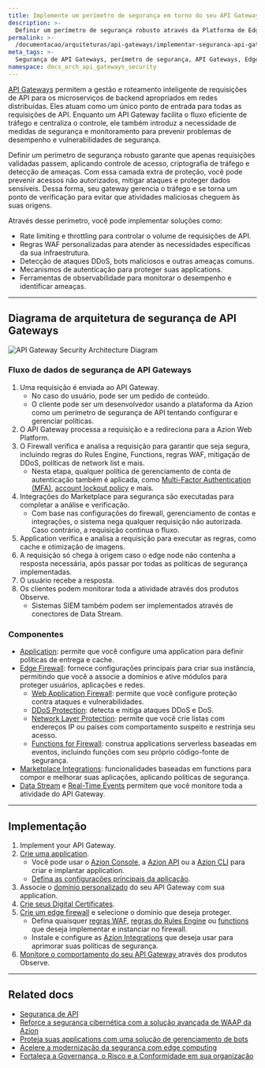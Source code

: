 ```yaml
---
title: Implemente um perímetro de segurança em torno do seu API Gateway
description: >-
  Definir um perímetro de segurança robusto através da Platforma de Edge da Azion garante que você possa proteger seus API Gateways contra acessos não autorizados e ameaças.
permalink: >-
  /documentacao/arquiteturas/api-gateways/implementar-seguranca-api-gateways/
meta_tags: >-
  Segurança de API Gateways, perímetro de segurança, API Gateways, Edge Firewall, DDoS Protection, regras WAF, políticas de segurança, Azion Web Platform, criptografia de tráfego, atividade maliciosa
namespace: docs_arch_api_gateways_security
---
```


[API Gateways](https://www.azion.com/pt-br/solucoes/api-gateway/) permitem a gestão e roteamento inteligente de requisições de API para os microserviços de backend apropriados em redes distribuídas. Eles atuam como um único ponto de entrada para todas as requisições de API. Enquanto um API Gateway facilita o fluxo eficiente de tráfego e centraliza o controle, ele também introduz a necessidade de medidas de segurança e monitoramento para prevenir problemas de desempenho e vulnerabilidades de segurança.

Definir um perímetro de segurança robusto garante que apenas requisições validadas passem, aplicando controle de acesso, criptografia de tráfego e detecção de ameaças. Com essa camada extra de proteção, você pode prevenir acessos não autorizados, mitigar ataques e proteger dados sensíveis. Dessa forma, seu gateway gerencia o tráfego e se torna um ponto de verificação para evitar que atividades maliciosas cheguem às suas origens.

Através desse perímetro, você pode implementar soluções como:

- Rate limiting e throttling para controlar o volume de requisições de API.
- Regras WAF personalizadas para atender às necessidades específicas da sua infraestrutura.
- Detecção de ataques DDoS, bots maliciosos e outras ameaças comuns.
- Mecanismos de autenticação para proteger suas applications.
- Ferramentas de observabilidade para monitorar o desempenho e identificar ameaças.

---

## Diagrama de arquitetura de segurança de API Gateways

![API Gateway Security Architecture Diagram](/assets/docs/images/uploads/api-gateways-security-flow.png)

### Fluxo de dados de segurança de API Gateways

1. Uma requisição é enviada ao API Gateway.
    - No caso do usuário, pode ser um pedido de conteúdo.
    - O cliente pode ser um desenvolvedor usando a plataforma da Azion como um perímetro de segurança de API tentando configurar e gerenciar políticas.
2. O API Gateway processa a requisição e a redireciona para a Azion Web Platform.
3. O Firewall verifica e analisa a requisição para garantir que seja segura, incluindo regras do Rules Engine, Functions, regras WAF, mitigação de DDoS, políticas de network list e mais.
    - Nesta etapa, qualquer política de gerenciamento de conta de autenticação também é aplicada, como [Multi-Factor Authentication (MFA)](/pt-br/documentacao/produtos/gestao-de-contas/multi-factor-authentication/), [account lockout policy](/pt-br/documentacao/produtos/gestao-de-contas/account-lockout-policy/) e mais.
4. Integrações do Marketplace para segurança são executadas para completar a análise e verificação.
    - Com base nas configurações do firewall, gerenciamento de contas e integrações, o sistema nega qualquer requisição não autorizada. Caso contrário, a requisição continua o fluxo.
5. Application verifica e analisa a requisição para executar as regras, como cache e otimização de imagens.
6. A requisição só chega à origem caso o edge node não contenha a resposta necessária, após passar por todas as políticas de segurança implementadas. 
7. O usuário recebe a resposta.
8. Os clientes podem monitorar toda a atividade através dos produtos Observe.
    - Sistemas SIEM também podem ser implementados através de conectores de Data Stream.

### Componentes

- [Application](/pt-br/documentacao/produtos/build/edge-application/): permite que você configure uma application para definir políticas de entrega e cache.
- [Edge Firewall](/pt-br/documentacao/produtos/secure/edge-firewall/): fornece configurações principais para criar sua instância, permitindo que você a associe a domínios e ative módulos para proteger usuários, aplicações e redes.
    - [Web Application Firewall](/pt-br/documentacao/produtos/secure/edge-firewall/web-application-firewall/): permite que você configure proteção contra ataques e vulnerabilidades.
    - [DDoS Protection](/pt-br/documentacao/produtos/secure/edge-firewall/ddos-protection/): detecta e mitiga ataques DDoS e DoS.
    - [Network Layer Protection](/pt-br/documentacao/produtos/secure/edge-firewall/network-layer-protection/): permite que você crie listas com endereços IP ou países com comportamento suspeito e restrinja seu acesso.
    - [Functions for Firewall](/pt-br/documentacao/produtos/secure/edge-firewall/edge-functions/): construa applications serverless baseadas em eventos, incluindo funções com seu próprio código-fonte de segurança.
- [Marketplace Integrations](/pt-br/documentacao/produtos/marketplace/integracoes/): funcionalidades baseadas em functions para compor e melhorar suas aplicações, aplicando políticas de segurança.
- [Data Stream](/pt-br/documentacao/produtos/observe/data-stream/) e [Real-Time Events](/pt-br/documentacao/produtos/observe/real-time-events/) permitem que você monitore toda a atividade do API Gateway.

---

## Implementação

1. Implement your API Gateway.
2. [Crie uma application](/pt-br/documentacao/produtos/guias/build/visao-geral/).
    - Você pode usar o [Azion Console](https://console.azion.com/), a [Azion API](https://api.azion.com/) ou a [Azion CLI](/pt-br/documentacao/produtos/azion-cli/visao-geral/) para criar e implantar application.
    - [Defina as configurações principais da aplicação](/pt-br/documentacao/produtos/guias/build/definir-configuracoes-principais/).
3. Associe o [domínio personalizado](/pt-br/documentacao/produtos/guias/configurar-dominio/) do seu API Gateway com sua application.
4. [Crie seus Digital Certificates](/pt-br/documentacao/produtos/guias/criar-certificado-digital/).
5. [Crie um edge firewall](/pt-br/documentacao/produtos/guias/secure/edge-firewall-definir-main-settings/) e selecione o domínio que deseja proteger.
    - Defina quaisquer [regras WAF](/pt-br/documentacao/produtos/guias/secure/criar-waf-rule-set/), [regras do Rules Engine](/pt-br/documentacao/produtos/secure/edge-firewall/rules-engine/) ou [functions](/pt-br/documentacao/produtos/secure/edge-firewall/edge-functions/) que deseja implementar e instanciar no firewall.
    - Instale e configure as [Azion Integrations](/pt-br/documentacao/produtos/marketplace/integracoes/) que deseja usar para aprimorar suas políticas de segurança.
6. [Monitore o comportamento do seu API Gateway ](/pt-br/documentacao/produtos/observe/visao-geral/) através dos produtos Observe.

---

## Related docs

- [Segurança de API](https://www.azion.com/pt-br/learning/websec/api/o-que-e-seguranca-de-api/)
- [Reforce a segurança cibernética com a solução avançada de WAAP da Azion](/pt-br/documentacao/arquiteturas/edge-firewall/web-application-and-api-protection-waap/)
- [Proteja suas applications com uma solução de gerenciamento de bots](/pt-br/documentacao/arquiteturas/gerenciamento-de-bots/proteja-edge-applications-com-bot-management/)
- [Acelere a modernização da segurança com edge computing](/pt-br/documentacao/arquiteturas/modernizacao-da-seguranca/modernizacao-da-seguranca-com-edge-computing/)
- [Fortaleça a Governança, o Risco e a Conformidade em sua organização](/pt-br/documentacao/arquiteturas/compliance/governanca-risco-conformidade/)
